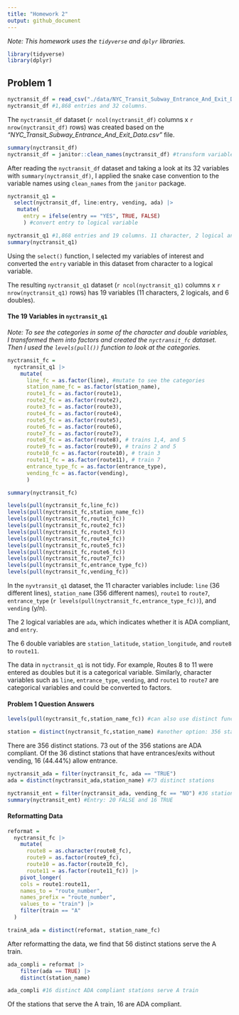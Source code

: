 ```yaml
---
title: "Homework 2"
output: github_document
---
```

_Note: This homework uses the `tidyverse` and `dplyr` libraries._
```r
library(tidyverse)
library(dplyr)
```

## Problem 1

```r
nyctransit_df = read_csv("./data/NYC_Transit_Subway_Entrance_And_Exit_Data.csv")
nyctransit_df #1,868 entries and 32 columns.
```

The `nyctransit_df` dataset (`r ncol(nyctransit_df)` columns x `r nrow(nyctransit_df)` rows) was created based on the _"NYC_Transit_Subway_Entrance_And_Exit_Data.csv"_ file.

```r
summary(nyctransit_df)
nyctransit_df = janitor::clean_names(nyctransit_df) #transform variable names to snake case
```

After reading the `nyctransit_df` dataset and taking a look at its 32 variables with `summary(nyctransit_df)`, I applied the snake case convention to the variable names using `clean_names` from the `janitor` package. 

```r
nyctransit_q1 = 
  select(nyctransit_df, line:entry, vending, ada) |>
   mutate(
     entry = ifelse(entry == "YES", TRUE, FALSE)
     ) #convert entry to logical variable

nyctransit_q1 #1,868 entries and 19 columns. 11 character, 2 logical and 6 double variables
summary(nyctransit_q1)
```

Using the `select()` function, I selected my variables of interest and converted the `entry` variable in this dataset from character to a logical variable. 

The resulting `nyctransit_q1` dataset (`r ncol(nyctransit_q1)` columns x `r nrow(nyctransit_q1)` rows) has 19 variables (11 characters, 2 logicals, and 6 doubles).


#### The 19 Variables in `nyctransit_q1`

_Note: To see the categories in some of the character and double variables, I transformed them into factors and created the `nyctransit_fc` dataset. Then I used the `levels(pull())` function to look at the categories._

```r
nyctransit_fc = 
  nyctransit_q1 |>
    mutate(
      line_fc = as.factor(line), #mutate to see the categories
      station_name_fc = as.factor(station_name),
      route1_fc = as.factor(route1),
      route2_fc = as.factor(route2),
      route3_fc = as.factor(route3),
      route4_fc = as.factor(route4),
      route5_fc = as.factor(route5),
      route6_fc = as.factor(route6),
      route7_fc = as.factor(route7),
      route8_fc = as.factor(route8), # trains 1,4, and 5 
      route9_fc = as.factor(route9), # trains 2 and 5
      route10_fc = as.factor(route10), # train 3
      route11_fc = as.factor(route11), # train 7
      entrance_type_fc = as.factor(entrance_type),
      vending_fc = as.factor(vending),
      )

summary(nyctransit_fc)
```

```r
levels(pull(nyctransit_fc,line_fc))
levels(pull(nyctransit_fc,station_name_fc))
levels(pull(nyctransit_fc,route1_fc))
levels(pull(nyctransit_fc,route2_fc))
levels(pull(nyctransit_fc,route3_fc))
levels(pull(nyctransit_fc,route4_fc))
levels(pull(nyctransit_fc,route5_fc))
levels(pull(nyctransit_fc,route6_fc))
levels(pull(nyctransit_fc,route7_fc))
levels(pull(nyctransit_fc,entrance_type_fc))
levels(pull(nyctransit_fc,vending_fc))
```

In the `nyvtransit_q1` dataset, the 11 character variables include: `line` (36 different lines), `station_name` (356 different names), `route1` to `route7`, `entrance_type` (`r levels(pull(nyctransit_fc,entrance_type_fc))`), and `vending` (y/n).

The 2 logical variables are `ada`, which indicates whether it is ADA compliant, and `entry`.

The 6 double variables are `station_latitude`, `station_longitude`, and `route8` to `route11`.
  
The data in `nyctransit_q1` is not tidy. For example, Routes 8 to 11 were entered as doubles but it is a categorical variable. Similarly, character variables such as `line`, `entrance_type`, `vending`, and `route1` to `route7` are categorical variables and could be converted to factors.

#### Problem 1 Question Answers

```r
levels(pull(nyctransit_fc,station_name_fc)) #can also use distinct function

station = distinct(nyctransit_fc,station_name) #another option: 356 stations
```

There are 356 distinct stations. 73 out of the 356 stations are ADA compliant. Of the 36 distinct stations that have entrances/exits without vending, 16 (44.44%) allow entrance. 

```r
nyctransit_ada = filter(nyctransit_fc, ada == "TRUE")
ada = distinct(nyctransit_ada,station_name) #73 distinct stations
```

```r
nyctransit_ent = filter(nyctransit_ada, vending_fc == "NO") #36 stations with entrance/exits w/o vending
summary(nyctransit_ent) #Entry: 20 FALSE and 16 TRUE
```

#### Reformatting Data

```r
reformat = 
  nyctransit_fc |>
    mutate(
      route8 = as.character(route8_fc), 
      route9 = as.factor(route9_fc),
      route10 = as.factor(route10_fc),
      route11 = as.factor(route11_fc)) |>
    pivot_longer(
    cols = route1:route11, 
    names_to = "route_number",
    names_prefix = "route_number",
    values_to = "train") |>
    filter(train == "A"
  ) 
```

```r
trainA_ada = distinct(reformat, station_name_fc)
```

After reformatting the data, we find that 56 distinct stations serve the A train. 

```r
ada_compli = reformat |>
    filter(ada == TRUE) |>
    distinct(station_name)

ada_compli #16 distinct ADA compliant stations serve A train
```

Of the stations that serve the A train, 16 are ADA compliant.
